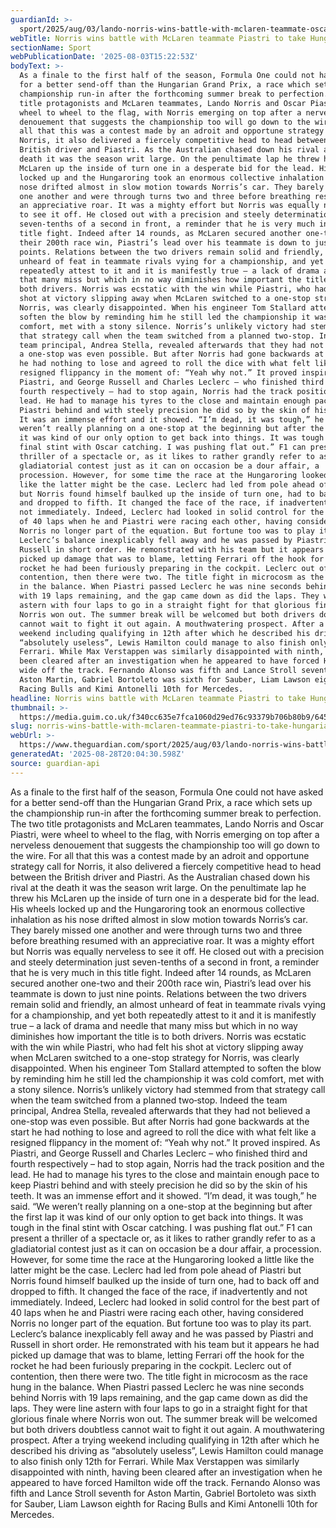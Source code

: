 ```yaml
---
guardianId: >-
  sport/2025/aug/03/lando-norris-wins-battle-with-mclaren-teammate-oscar-piastri-to-win-hungarian-gp-f1
webTitle: Norris wins battle with McLaren teammate Piastri to take Hungarian F1 GP
sectionName: Sport
webPublicationDate: '2025-08-03T15:22:53Z'
bodyText: >-
  As a finale to the first half of the season, Formula One could not have asked
  for a better send-off than the Hungarian Grand Prix, a race which sets up the
  championship run-in after the forthcoming summer break to perfection. The two
  title protagonists and McLaren teammates, Lando Norris and Oscar Piastri, were
  wheel to wheel to the flag, with Norris emerging on top after a nerveless
  denouement that suggests the championship too will go down to the wire. For
  all that this was a contest made by an adroit and opportune strategy call for
  Norris, it also delivered a fiercely competitive head to head between the
  British driver and Piastri. As the Australian chased down his rival at the
  death it was the season writ large. On the penultimate lap he threw his
  McLaren up the inside of turn one in a desperate bid for the lead. His wheels
  locked up and the Hungaroring took an enormous collective inhalation as his
  nose drifted almost in slow motion towards Norris’s car. They barely missed
  one another and were through turns two and three before breathing resumed with
  an appreciative roar. It was a mighty effort but Norris was equally nerveless
  to see it off. He closed out with a precision and steely determination just
  seven-tenths of a second in front, a reminder that he is very much in this
  title fight. Indeed after 14 rounds, as McLaren secured another one-two and
  their 200th race win, Piastri’s lead over his teammate is down to just nine
  points. Relations between the two drivers remain solid and friendly, an almost
  unheard of feat in teammate rivals vying for a championship, and yet both
  repeatedly attest to it and it is manifestly true – a lack of drama and needle
  that many miss but which in no way diminishes how important the title is to
  both drivers. Norris was ecstatic with the win while Piastri, who had felt his
  shot at victory slipping away when McLaren switched to a one-stop strategy for
  Norris, was clearly disappointed. When his engineer Tom Stallard attempted to
  soften the blow by reminding him he still led the championship it was cold
  comfort, met with a stony silence. Norris’s unlikely victory had stemmed from
  that strategy call when the team switched from a planned two‑stop. Indeed the
  team principal, Andrea Stella, revealed afterwards that they had not believed
  a one-stop was even possible. But after Norris had gone backwards at the start
  he had nothing to lose and agreed to roll the dice with what felt like a
  resigned flippancy in the moment of: “Yeah why not.” It proved inspired. As
  Piastri, and George Russell and Charles Leclerc – who finished third and
  fourth respectively – had to stop again, Norris had the track position and the
  lead. He had to manage his tyres to the close and maintain enough pace to keep
  Piastri behind and with steely precision he did so by the skin of his teeth.
  It was an immense effort and it showed. “I’m dead, it was tough,” he said. “We
  weren’t really planning on a one-stop at the beginning but after the first lap
  it was kind of our only option to get back into things. It was tough in the
  final stint with Oscar catching. I was pushing flat out.” F1 can present a
  thriller of a spectacle or, as it likes to rather grandly refer to as a
  gladiatorial contest just as it can on occasion be a dour affair, a
  procession. However, for some time the race at the Hungaroring looked a little
  like the latter might be the case. Leclerc had led from pole ahead of Piastri
  but Norris found himself baulked up the inside of turn one, had to back off
  and dropped to fifth. It changed the face of the race, if inadvertently and
  not immediately. Indeed, Leclerc had looked in solid control for the best part
  of 40 laps when he and Piastri were racing each other, having considered
  Norris no longer part of the equation. But fortune too was to play its part.
  Leclerc’s balance inexplicably fell away and he was passed by Piastri and
  Russell in short order. He remonstrated with his team but it appears he had
  picked up damage that was to blame, letting Ferrari off the hook for the
  rocket he had been furiously preparing in the cockpit. Leclerc out of
  contention, then there were two. The title fight in microcosm as the race hung
  in the balance. When Piastri passed Leclerc he was nine seconds behind Norris
  with 19 laps remaining, and the gap came down as did the laps. They were line
  astern with four laps to go in a straight fight for that glorious finale where
  Norris won out. The summer break will be welcomed but both drivers doubtless
  cannot wait to fight it out again. A mouthwatering prospect. After a trying
  weekend including qualifying in 12th after which he described his driving as
  “absolutely useless”, Lewis Hamilton could manage to also finish only 12th for
  Ferrari. While Max Verstappen was similarly disappointed with ninth, having
  been cleared after an investigation when he appeared to have forced Hamilton
  wide off the track. Fernando Alonso was fifth and Lance Stroll seventh for
  Aston Martin, Gabriel Bortoleto was sixth for Sauber, Liam Lawson eighth for
  Racing Bulls and Kimi Antonelli 10th for Mercedes.
headline: Norris wins battle with McLaren teammate Piastri to take Hungarian F1 GP
thumbnail: >-
  https://media.guim.co.uk/f340cc635e7fca1060d29ed76c93379b706b80b9/645_0_2173_1739/500.jpg
slug: norris-wins-battle-with-mclaren-teammate-piastri-to-take-hungarian-f1-gp
webUrl: >-
  https://www.theguardian.com/sport/2025/aug/03/lando-norris-wins-battle-with-mclaren-teammate-oscar-piastri-to-win-hungarian-gp-f1
generatedAt: '2025-08-28T20:04:30.598Z'
source: guardian-api
---
```

As a finale to the first half of the season, Formula One could not have asked for a better send-off than the Hungarian Grand Prix, a race which sets up the championship run-in after the forthcoming summer break to perfection. The two title protagonists and McLaren teammates, Lando Norris and Oscar Piastri, were wheel to wheel to the flag, with Norris emerging on top after a nerveless denouement that suggests the championship too will go down to the wire. For all that this was a contest made by an adroit and opportune strategy call for Norris, it also delivered a fiercely competitive head to head between the British driver and Piastri. As the Australian chased down his rival at the death it was the season writ large. On the penultimate lap he threw his McLaren up the inside of turn one in a desperate bid for the lead. His wheels locked up and the Hungaroring took an enormous collective inhalation as his nose drifted almost in slow motion towards Norris’s car. They barely missed one another and were through turns two and three before breathing resumed with an appreciative roar. It was a mighty effort but Norris was equally nerveless to see it off. He closed out with a precision and steely determination just seven-tenths of a second in front, a reminder that he is very much in this title fight. Indeed after 14 rounds, as McLaren secured another one-two and their 200th race win, Piastri’s lead over his teammate is down to just nine points. Relations between the two drivers remain solid and friendly, an almost unheard of feat in teammate rivals vying for a championship, and yet both repeatedly attest to it and it is manifestly true – a lack of drama and needle that many miss but which in no way diminishes how important the title is to both drivers. Norris was ecstatic with the win while Piastri, who had felt his shot at victory slipping away when McLaren switched to a one-stop strategy for Norris, was clearly disappointed. When his engineer Tom Stallard attempted to soften the blow by reminding him he still led the championship it was cold comfort, met with a stony silence. Norris’s unlikely victory had stemmed from that strategy call when the team switched from a planned two‑stop. Indeed the team principal, Andrea Stella, revealed afterwards that they had not believed a one-stop was even possible. But after Norris had gone backwards at the start he had nothing to lose and agreed to roll the dice with what felt like a resigned flippancy in the moment of: “Yeah why not.” It proved inspired. As Piastri, and George Russell and Charles Leclerc – who finished third and fourth respectively – had to stop again, Norris had the track position and the lead. He had to manage his tyres to the close and maintain enough pace to keep Piastri behind and with steely precision he did so by the skin of his teeth. It was an immense effort and it showed. “I’m dead, it was tough,” he said. “We weren’t really planning on a one-stop at the beginning but after the first lap it was kind of our only option to get back into things. It was tough in the final stint with Oscar catching. I was pushing flat out.” F1 can present a thriller of a spectacle or, as it likes to rather grandly refer to as a gladiatorial contest just as it can on occasion be a dour affair, a procession. However, for some time the race at the Hungaroring looked a little like the latter might be the case. Leclerc had led from pole ahead of Piastri but Norris found himself baulked up the inside of turn one, had to back off and dropped to fifth. It changed the face of the race, if inadvertently and not immediately. Indeed, Leclerc had looked in solid control for the best part of 40 laps when he and Piastri were racing each other, having considered Norris no longer part of the equation. But fortune too was to play its part. Leclerc’s balance inexplicably fell away and he was passed by Piastri and Russell in short order. He remonstrated with his team but it appears he had picked up damage that was to blame, letting Ferrari off the hook for the rocket he had been furiously preparing in the cockpit. Leclerc out of contention, then there were two. The title fight in microcosm as the race hung in the balance. When Piastri passed Leclerc he was nine seconds behind Norris with 19 laps remaining, and the gap came down as did the laps. They were line astern with four laps to go in a straight fight for that glorious finale where Norris won out. The summer break will be welcomed but both drivers doubtless cannot wait to fight it out again. A mouthwatering prospect. After a trying weekend including qualifying in 12th after which he described his driving as “absolutely useless”, Lewis Hamilton could manage to also finish only 12th for Ferrari. While Max Verstappen was similarly disappointed with ninth, having been cleared after an investigation when he appeared to have forced Hamilton wide off the track. Fernando Alonso was fifth and Lance Stroll seventh for Aston Martin, Gabriel Bortoleto was sixth for Sauber, Liam Lawson eighth for Racing Bulls and Kimi Antonelli 10th for Mercedes.
